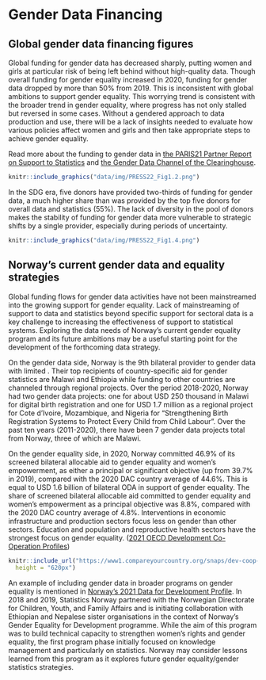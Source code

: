 # Gender Data Financing

## Global gender data financing figures

Global funding for gender data has decreased sharply, putting women and girls at particular risk of being left behind without high-quality data. Though overall funding for gender equality increased in 2020, funding for gender data dropped by more than 50% from 2019. This is inconsistent with global ambitions to support gender equality. This worrying trend is consistent with the broader trend in gender equality, where progress has not only stalled but reversed in some cases. Without a gendered approach to data production and use, there will be a lack of insights needed to evaluate how various policies affect women and girls and then take appropriate steps to achieve gender equality.

Read more about the funding to gender data in [the PARIS21 Partner Report on Support to Statistics](https://www.oecd-ilibrary.org/sites/c3cfb353-en/1/3/1/index.html?itemId=/content/publication/c3cfb353-en&_csp_=281dfa109194f953c9d10eb236ea1a44&itemIGO=oecd&itemContentType=book#section-d1e223) and [the Gender Data Channel of the Clearinghouse](https://smartdatafinance.org/gender).

```r

knitr::include_graphics("data/img/PRESS22_Fig1.2.png")

```


In the SDG era, five donors have provided two-thirds of funding for gender data, a much higher share than was provided by the top five donors for overall data and statistics (55%). The lack of diversity in the pool of donors makes the stability of funding for gender data more vulnerable to strategic shifts by a single provider, especially during periods of uncertainty.


```r

knitr::include_graphics("data/img/PRESS22_Fig1.4.png")


```


## Norway’s current gender data and equality strategies 

Global funding flows for gender data activities have not been mainstreamed into the growing support for gender equality. Lack of mainstreaming of support to data and statistics beyond specific support for sectoral data is a key challenge to increasing the effectiveness of support to statistical systems. Exploring the data needs of Norway’s current gender equality program and its future ambitions may be a useful starting point for the development of the forthcoming data strategy.

On the gender data side, Norway is the 9th bilateral provider to gender data with limited . Their top recipients of country-specific aid for gender statistics are Malawi and Ethiopia while funding to other countries are channeled through regional projects. Over the period 2018-2020, Norway had two gender data projects: one for about USD 250 thousand in Malawi for digital birth registration and one for USD 1.7 million as a regional project for Cote d'Ivoire, Mozambique, and Nigeria for "Strengthening Birth Registration Systems to Protect Every Child from Child Labour". Over the past ten years (2011-2020), there have been 7 gender data projects total from Norway, three of which are Malawi.

On the gender equality side, in 2020, Norway committed 46.9% of its screened bilateral allocable aid to gender equality and women’s empowerment, as either a principal or significant objective (up from 39.7% in 2019), compared with the 2020 DAC country average of 44.6%. This is equal to USD 1.6 billion of bilateral ODA in support of gender equality. The share of screened bilateral allocable aid committed to gender equality and women’s empowerment as a principal objective was 8.8%, compared with the 2020 DAC country average of 4.8%. Interventions in economic infrastructure and production sectors focus less on gender than other sectors. Education and population and reproductive health sectors have the strongest focus on gender equality. ([2021 OECD Development Co-Operation Profiles](https://www.oecd-ilibrary.org/sites/2dcf1367-en/1/3/2/34/index.html?itemId=/content/publication/2dcf1367-en&_csp_=177392f5df53d89c9678d0628e39a2c2&itemIGO=oecd&itemContentType=book#figure-d1e43643))


```r
knitr::include_url("https://www1.compareyourcountry.org/snaps/dev-coop-profiles-2022/en/4167/8",
  height = "620px")

```

An example of including gender data in broader programs on gender equality is mentioned in [Norway’s 2021 Data for Development Profile](https://www.oecd-ilibrary.org/sites/8cacddb1-en/index.html?itemId=/content/component/8cacddb1-en). In 2018 and 2019, Statistics Norway partnered with the Norwegian Directorate for Children, Youth, and Family Affairs and is initiating collaboration with Ethiopian and Nepalese sister organisations in the context of Norway’s Gender Equality for Development programme. While the aim of this program was to build technical capacity to strengthen women’s rights and gender equality, the first program phase initially focused on knowledge management and particularly on statistics. Norway may consider lessons learned from this program as it explores future gender equality/gender statistics strategies.
